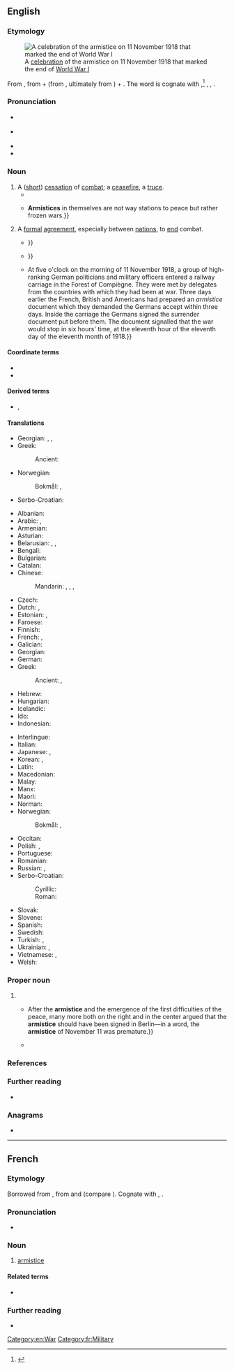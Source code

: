 {{also|Armistice}}
==English==
{{was wotd|2018|November|11}}

===Etymology===
{{root|en|ine-pro|*h₂er-|*steh₂-}}
[[File:Armistice celebration. Yanks and Tommies., 11-1918 - NARA - 530789.tif|thumb|A [[celebration]] of the armistice on 11 November 1918 that marked the end of [[World War I]]]]

From {{der|en|LL.|armistitium}}, from {{der|en|la|arma||arms, weapons}} + {{m|la|sistēre}} (from {{m|la|sistō||to halt, stand still}}, ultimately from {{der|en|ine-pro|*steh₂-||to stand up}}) + {{m|la|-ium||''suffix forming abstract nouns''}}. The word is cognate with {{cog|fr|armistice}},<ref>{{R:OED Online|part of speech=n|id=10864|date=June 2014}}</ref> {{cog|it|armistizio}}, {{cog|pt|armistício}}, {{cog|es|armisticio}}.

===Pronunciation===
* {{a|RP}} {{IPA|en|/ˈɑːmɪstɪs/}}
* {{a|GA}} {{IPA|en|/ˈɑɹmɪstɪs/|/-məstəs/}}
* {{audio|en|en-au-armistice.ogg|Audio (AU)}}
* {{hyphenation|en|ar|mis|tice}}

===Noun===
{{en-noun}}

# A ([[short#Adjective|short]]) [[cessation]] of [[combat#Noun|combat]]; a [[ceasefire]], a [[truce]]. {{defdate|from late 17th c.}}
#* {{quote-book|en|author=Francis Lieber|authorlink=Francis Lieber|chapter=[[w:Lieber Code|Instructions for the Government of Armies of the United States in the Field [General Order No. 100]]]|title=General Orders Affecting the Volunteer Force|series=Adjutant General’s Office|seriesvolume=1863|location=Washington, D.C.|publisher=[[w:United States Government Publishing Office|Government Printing Office]]|date=24 April 1863|year_published=1864|section=section VIII (Armistice—Capitulation)|page=83|pageurl=https://books.google.com/books?id=RkAtAAAAIAAJ&pg=PA83|oclc=45457866|passage=135. An '''armistice''' is the cessation of active hostilities for a period agreed upon between belligerents. It must be agreed upon in writing, and duly ratified by the highest authorities of the contending parties. / 136. If an '''armistice''' be declared, without conditions, it extends no further than to require a total cessation of hostilities, along the front of both belligerents.}}
#* {{quote-book|en|author=Edward N[icolae] Luttwak|authorlink=Edward Luttwak|chapter=The Coming Together of Opposites|title=Strategy: The Logic of War and Peace|edition=revised and enlarged|location=Cambridge, Mass.; London|publisher=The Belknap Press of {{w|Harvard University Press}}|year=2002|year_published=2003 (2nd printing)|section=part I (The Logic of Strategy)|pages=59–60|pageurl=https://books.google.com/books?id=mgYMXSyn5p0C&pg=PA59|isbn=978-0-674-00508-2|passage=It has also become routine to interrupt wars in more lasting fashion by imposing '''armistices'''. Again, unless directly followed by successful peace negotiations, '''armistices''' perpetuate the state of war indefinitely because they shield the weaker side from the consequences of refusing the concessions needed for peace. {{...}} '''Armistices''' in themselves are not way stations to peace but rather frozen wars.}}
# A [[formal]] [[agreement]], especially between [[nation]]s, to [[end#Verb|end]] combat.
#* {{quote-book|en|author={{w|John Debrett}}, compiler|chapter=Preface|chapterurl=https://books.google.com/books?id=E-9YAAAAcAAJ&pg=PR1|title=A Collection of State Papers, Relative to the War against France now Carrying on by Great Britain and the Several Other European Powers;{{nb...|Containing Authentic Copies of Treaties, Conventions, Proclamations, Manifestoes, Declarations, Memorials, Remonstrances, Official Letters, Parliamentary Papers, London Gazette Accounts of the War, &c. &c. &c. Many of which have Never before been Published.}}|location=London|publisher=Printed for J[ohn] Debrett,{{nb...|opposite Burlington House, Piccadilly.}}|year=1797|volume=V|oclc=520784460|passage=The Fifth Volume of this Collection makes its appearance at the moſt eventful period of the war—it includes, therefore, matter of the higheſt importance, and contains all the official documents reſpecting the late Negotiation—the war between this country and Spain, the progreſs of the French arms in Italy and Germany—the '''armiſtices''' and treaties concluded with the German and Italian powers— {{...}}}}
#* {{quote-book|en|author=[John Lowell Jr.]|authorlink=John Lowell Jr. (lawyer)|chapter=No. IV. The Several Proposals for an Armistice Considered.|title=Perpetual War, the Policy of Mr. [[w:James Madison|Madison]].{{nb...|Being a Candid Examination of His Late Message to Congress, so far as Respects the Following Topicks&nbsp;… viz. the Pretended Negotiations for Peace&nbsp;… the Important and Interesting Subject of a Conscript Militia&nbsp;… and the Establishment of an Immense Standing Army of Guards and Spies, under the Name of a Local Volunteer Force. [...] By a New-England Farmer.}}|location=Boston, Mass.|publisher=Printed by C[hester] Stebbins|year=1813|page=17|pageurl=https://books.google.com/books?id=-71EAAAAIAAJ&pg=PA16|oclc=191266103|passage=The government of Great-Britain lost no time after the war was known, in making to our cabinet proposals for an '''armistice'''. Those proposals were like all propositions between equal states, perfectly reciprocal. They require of us to ''suspend hostilities only'', in consideration of suspending hostilities on their part. They are silent as to [[impressment]]s—and would any person inquire why? It may be answered, that impressments had never been presented to Great-Britain ''as in themselves the cause of war''— {{...}}}}
#* {{quote-book|en|author=John Malam|authorlink=John Malam|chapter=The Day Armistice was Signed|editor=Mary-Jane Wilkins|title=11 November 1918: The World War I Armistice|series=Dates with History|location=London|publisher=CherrytreeBooks, Evans Brothers|year=2003|pages=12–13|pageurl=https://books.google.com/books?id=oHADk3dTZv4C&pg=PA1902|isbn=978-1-84234-200-8|passage=The day '''armistice''' was signed [chapter title] {{...}} At five o'clock on the morning of 11 November 1918, a group of high-ranking German politicians and military officers entered a railway carriage in the Forest of Compiègne. They were met by delegates from the countries with which they had been at war. Three days earlier the French, British and Americans had prepared an ''armistice'' document which they demanded the Germans accept within three days. Inside the carriage the Germans signed the surrender document put before them. The document signalled that the war would stop in six hours' time, at the eleventh hour of the eleventh day of the eleventh month of 1918.}}

====Coordinate terms====
* {{l|en|ceasefire}}
* {{l|en|peace treaty}}

====Derived terms====
* {{l|en|Armistice}}, {{l|en|Armistice Day}}

====Translations====
{{trans-top-also|(short) cessation of combat|ceasefire|truce}}
* Georgian: {{t|ka|დროებითი ზავი}}, {{t|ka|დაზავება}}, {{t|ka|საომარ მოქმედებათა შეწყვეტა}}
* Greek:
*: Ancient: {{t|grc|ἀνοχή|f}}
{{trans-mid}}
* Norwegian:
*: Bokmål: {{t+|nb|våpenhvile|m|f}}, {{t|nb|våpenstillstand|m}}
* Serbo-Croatian: {{t+|sh|zatišje|n}}
{{trans-bottom}}

{{trans-top|formal agreement to end combat}}
* Albanian: {{t+|sq|armëpushim|m}}
* Arabic: {{t|ar|هُدْنَة|f}}, {{t|ar|وَقْف نَار|m}}
* Armenian: {{t+|hy|զինադադար}}
* Asturian: {{t|ast|armisticiu|m}}
* Belarusian: {{t|be|перамі́р'е|n|sc=Cyrl}}, {{t|be|замiрэ́нне|n}}, {{t|be|спыне́нне агню́|n}}
* Bengali: {{t|bn|অস্ত্রবিরতি}}
* Bulgarian: {{t+|bg|прими́рие|n|sc=Cyrl}}
* Catalan: {{t+|ca|armistici|m}}
* Chinese:
*: Mandarin: {{t+|cmn|停戰|sc=Hani}}, {{t+|cmn|停战|tr=tíngzhàn|sc=Hani}}, {{t+|cmn|休戰|sc=Hani}}, {{t+|cmn|休战|tr=xiūzhàn|sc=Hani}}
* Czech: {{t+|cs|příměří|n}}
* Dutch: {{t+|nl|wapenstilstand|m}}, {{t|nl|wapenstand|m}}
* Estonian: {{t|et|vaherahu}}, {{t|et|relvarahu}}
* Faroese: {{t|fo|vápnahvíld|f}}
* Finnish: {{t+|fi|aselepo}}
* French: {{t+|fr|armistice|m}}, {{t+|fr|trêve|f}}
* Galician: {{t|gl|armisticio|m}}
* Georgian: {{t+|ka|ზავი}}
* German: {{t+|de|Waffenstillstand|m}}
* Greek: {{t+|el|ανακωχή|f}}
*: Ancient: {{t|grc|ἀνακωχή|f}}, {{t|grc|ἀνοχή|f}}
* Hebrew: {{t+|he|שְׁבִיתַת נֶשֶׁק|tr=sh"vitat neshek}}
* Hungarian: {{t+|hu|fegyverszünet}}
* Icelandic: {{t|is|vopnahlé|n}}
* Ido: {{t+|io|armistico}}
* Indonesian: {{t+|id|peletakan senjata}}
{{trans-mid}}
* Interlingue: {{t|ie|armisticie}}
* Italian: {{t+|it|armistizio|m}}
* Japanese: {{t|ja|停戦|tr=ていせん, teisen}}, {{t|ja|休戦|tr=きゅうせん, kyūsen}}
* Korean: {{t+|ko|정전}}, {{t+|ko|휴전}}
* Latin: {{t|la|indūtiae|f-p}}
* Macedonian: {{t|mk|примирје|n}}
* Malay: {{t|ms|peletakan senjata}}
* Manx: {{t|gv|aash caggee|f}}
* Maori: {{t|mi|rangaawatea}}
* Norman: {{t|nrf|armistie|f}}
* Norwegian:
*: Bokmål: {{t+|nb|våpenhvile|m|f}}, {{t|nb|våpenstillstand|m}}
* Occitan: {{t|oc|armistici|m}}
* Polish: {{t+|pl|rozejm|m}}, {{t+|pl|zawieszenie broni|n}}
* Portuguese: {{t+|pt|armistício|m}}
* Romanian: {{t+|ro|armistițiu|n}}
* Russian: {{t|ru|прекраще́ние огня́|n}}, {{t+|ru|переми́рие|n}}
* Serbo-Croatian:
*: Cyrillic: {{t|sh|примирје|n}}
*: Roman: {{t+|sh|primirje|n}}
* Slovak: {{t|sk|prímerie|n}}
* Slovene: {{t+|sl|premirje|n}}
* Spanish: {{t+|es|armisticio|m}}
* Swedish: {{t+|sv|vapenstillestånd|c}}
* Turkish: {{t+|tr|ateşkes|m}}, {{t+|tr|mütareke}}
* Ukrainian: {{t|uk|припине́ння вогню́|n}}, {{t|uk|переми́р'я|n}}
* Vietnamese: {{t+|vi|đình chiến}}, {{t+|vi|hưu chiến}}
* Welsh: {{t+|cy|cadoediad|m}}
{{trans-bottom}}

===Proper noun===
{{en-proper noun}}

# {{alternative case form of|en|Armistice||the armistice [[agreement]] [[sign#Verb|signed]] between the [[Allies]] and [[Germany]] on 11 [[November]] 1918 to end [[World War I]]; {{lb|en|by extension}} the end of World War I.}}
#* {{quote-book|en|author=Allen Douglas|chapter=Web of Memory|title=War, Memory, and the Politics of Humor: The Canard Enchaîné and World War I|location=Berkeley; Los Angeles, Calif.; London|publisher={{w|University of California Press}}|year=2002|page=151|pageurl=https://books.google.com/books?id=Wi_g2pfaAY0C&pg=PA151|isbn=978-0-520-22876-4|passage=The '''armistice''' of November 1918 could represent many things: the end of the war, the victory. But for the ''Carnard'' [the newspaper ''{{w|Le Canard enchaîné}}''], first and foremost, it represented dissention among the French. {{...}} After the '''armistice''' and the emergence of the first difficulties of the peace, many more both on the right and in the center argued that the '''armistice''' should have been signed in Berlin—in a word, the '''armistice''' of November 11 was premature.}}
#* {{quote-book|en|author=Richard J. Connors|title=The Road to the Armistice 1918|location=Pittsburgh, Pa.|publisher=[[w:Dorrance Publishing Company|Dorrance Publishing Co.]]|year=2018|pages=66–67|pageurl=https://books.google.com/books?id=XuFwDwAAQBAJ&pg=PA67|isbn=978-1-4809-8710-4|passage=Later he [British Prime Minister {{w|David Lloyd George}}] meets with the House of Commons and, after an opening prayer is said, reviews the '''armistice''' terms, then moves for adjournment.}}

===References===
<references />

===Further reading===
* {{pedia}}

===Anagrams===
* {{anagrams|en|a=aceiimrst|ameristic}}

[[Category:en:War]]

----

==French==

===Etymology===
Borrowed from {{bor|fr|ML.|armistitium}}, from {{der|fr|la|arma||weapons}} and {{m|la|statio||immobility}} (compare {{m|la|solstitium}}). Cognate with {{cog|it|armistizio}}, {{cog|es|armisticio}}.

===Pronunciation===
* {{rhymes|fr|is}}

===Noun===
{{fr-noun|m}}

# [[#English|armistice]]

====Related terms====
* {{l|fr|arme}}

===Further reading===
* {{R:TLFi}}

[[Category:fr:Military]]